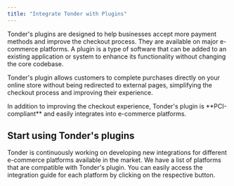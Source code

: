 ```yaml
---
title: "Integrate Tonder with Plugins"
---
```


 Tonder's plugins are designed to help businesses accept more payment methods and improve the checkout process. They are available on major e-commerce platforms. A plugin is a type of software that can be added to an existing application or system to enhance its functionality without changing the core codebase.

Tonder's plugin allows customers to complete purchases directly on your online store without being redirected to external pages, simplifying the checkout process and improving their experience.

<Check>
  In addition to improving the checkout experience, Tonder's plugin is **PCI-compliant** and easily integrates into e-commerce platforms.
</Check>

## Start using Tonder's plugins

Tonder is continuously working on developing new integrations for different e-commerce platforms available in the market. We have a list of platforms that are compatible with Tonder's plugin. You can easily access the integration guide for each platform by clicking on the respective button.

<CardGroup cols={2}>
  <Card title="Magento" icon="magento" href="./magento">
  </Card>
  <Card title="WooCommerce" icon="cash-register" href="./woo-commerce">
  </Card>
</CardGroup>

